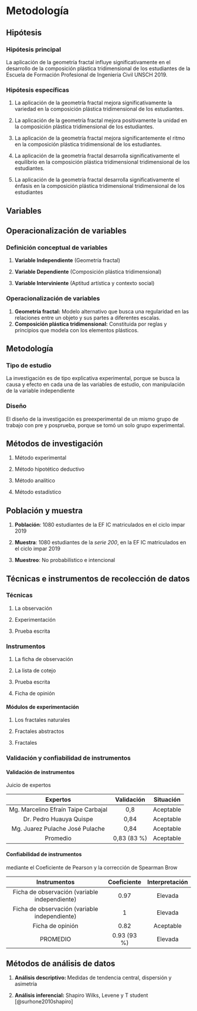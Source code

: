 # Metodología {#ww}

## Hipótesis

### Hipótesis principal

La aplicación de la geometría fractal influye significativamente en el desarrollo de
la composición plástica tridimensional de los estudiantes de la Escuela de Formación
Profesional de Ingenieria Civil UNSCH 2019.

### Hipótesis específicas

1. La aplicación de la geometría fractal mejora significativamente la variedad en la
composición plástica tridimensional de los estudiantes.

2. La aplicación de la geometría fractal mejora positivamente la unidad en la composición
plástica tridimensional de los estudiantes.

3. La aplicación de la geometría fractal mejora significantemente el ritmo en la composición
plástica tridimensional de los estudiantes.

4. La aplicación de la geometría fractal desarrolla significativamente el equilibrio en
la composición plástica tridimensional tridimensional de los estudiantes.

5. La aplicación de la geometría fractal desarrolla significativamente el énfasis en la
composición plástica tridimensional tridimensional de los estudiantes

## Variables

## Operacionalización de variables
### Definición conceptual de variables

1. **Variable Independiente** (Geometría fractal)

2. **Variable Dependiente** (Composición plástica tridimensional)

3. **Variable Interviniente** (Aptitud artística y contexto social)

### Operacionalización de variables

1. **Geometría fractal:** Modelo
alternativo que busca una regularidad en las relaciones entre un objeto y sus
partes a diferentes escalas. 
2. **Composición plástica tridimensional:** Constituida por reglas y principios que modela con los elementos plásticos.

## Metodología

### Tipo de estudio

La investigación es de tipo explicativa experimental, porque se busca la causa y efecto
en cada una de las variables de estudio, con manipulación de la variable independiente

### Diseño

El diseño de la investigación es preexperimental de un mismo grupo de trabajo con pre y
posprueba, porque se tomó un solo grupo experimental.

## Métodos de investigación

1. Método experimental

2. Método hipotético deductivo

3. Método analítico

4. Método estadístico

## Población y muestra

1.  **Población**: 1080 estudiantes de la EF IC matriculados en el ciclo impar 2019

2. **Muestra**: 1080 estudiantes de la *serie 200*, en la EF IC matriculados en el ciclo impar 2019

3. **Muestreo**: No probabilístico e intencional

## Técnicas e instrumentos de recolección de datos 

### Técnicas 
1. La observación

2. Experimentación

2. Prueba escrita

### Instrumentos 

1. La ficha de observación 

2. La lista de cotejo 

3. Prueba escrita 

4.  Ficha de opinión

#### Módulos de experimentación


1. Los fractales naturales

2. Fractales abstractos

3. Fractales 

### Validación y confiabilidad de instrumentos

#### Validación de instrumentos

Juicio de expertos

Expertos | Validación | Situación
:--:|:--:|:--:
Mg. Marcelino Efraín Taipe Carbajal | 0,8 | Aceptable |
Dr. Pedro Huauya Quispe | 0,84 | Aceptable |
Mg. Juarez Pulache José Pulache  | 0,84 | Aceptable |
Promedio | 0,83 (83 %) | Aceptable |


#### Confiabilidad de instrumentos

mediante el Coeficiente de Pearson
y la corrección de Spearman Brow

Instrumentos | Coeficiente | Interpretación
|:--:|:--:|:--:
Ficha de observación (variable independiente) | 0.97 | Elevada
Ficha de observación (variable independiente) | 1 | Elevada 
Ficha de opinión  | 0.82| Aceptable
PROMEDIO | 0.93 (93 %) | Elevada

## Métodos de análisis de datos 



1. **Análisis descriptivo: ** Medidas de tendencia central, dispersión y asimetría

2. **Análisis inferencial:** Shapiro Wilks, Levene y T student [@surhone2010shapiro]
